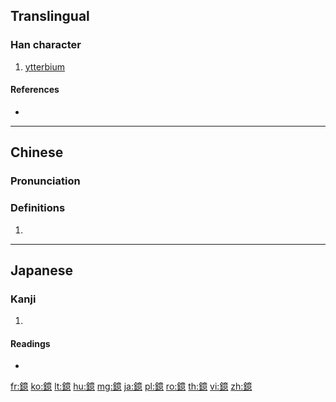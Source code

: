 {{character info/new}}
{{also|镱}}
==Translingual==

===Han character===
{{Han char|rn=167|rad=金|as=13|sn=21|four=80136|canj=CYTP}}

# [[ytterbium]]

====References====
* {{Han ref|kx=1324.161|dkj=40965|hdz=64265.150|uh=943F|ud=37951|bh=F65E|bd=63070}}

----

==Chinese==
{{zh-forms|s=镱}}

===Pronunciation===
{{zh-pron
|m=yì
|c=ji3
|cat=
}}

===Definitions===
{{zh-hanzi}}

# {{rfdef|zh}}

----

==Japanese==

===Kanji===
{{ja-kanji|grade=|rs=金13}}

# {{defn|lang=ja|sort=金13}}

====Readings====
* {{ja-readings|on=[[い]] (i)|kun=[[いちるびゅうむ]] (ichirubyuumu)|nanori=}}

[[fr:鐿]]
[[ko:鐿]]
[[lt:鐿]]
[[hu:鐿]]
[[mg:鐿]]
[[ja:鐿]]
[[pl:鐿]]
[[ro:鐿]]
[[th:鐿]]
[[vi:鐿]]
[[zh:鐿]]